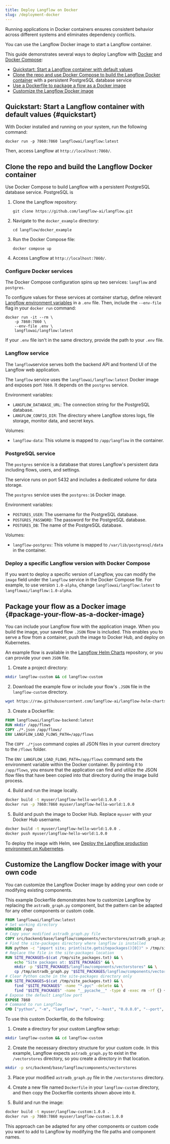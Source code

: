 ```yaml
---
title: Deploy Langflow on Docker
slug: /deployment-docker
---
```


Running applications in Docker containers ensures consistent behavior across different systems and eliminates dependency conflicts.

You can use the Langflow Docker image to start a Langflow container.

This guide demonstrates several ways to deploy Langflow with [Docker](https://docs.docker.com/) and [Docker Compose](https://docs.docker.com/compose/):

* [Quickstart: Start a Langflow container with default values](#quickstart)
* [Clone the repo and use Docker Compose to build the Langflow Docker container](#clone-the-repo-and-build-the-langflow-docker-container) with a persistent PostgreSQL database service
* [Use a Dockerfile to package a flow as a Docker image](#package-your-flow-as-a-docker-image)
* [Customize the Langflow Docker image](#customize-the-langflow-docker-image-with-your-own-code)

## Quickstart: Start a Langflow container with default values {#quickstart}

With Docker installed and running on your system, run the following command:

`docker run -p 7860:7860 langflowai/langflow:latest`

Then, access Langflow at `http://localhost:7860/`.

## Clone the repo and build the Langflow Docker container

Use Docker Compose to build Langflow with a persistent PostgreSQL database service.
PostgreSQL is

1. Clone the Langflow repository:

   `git clone https://github.com/langflow-ai/langflow.git`

2. Navigate to the `docker_example` directory:

   `cd langflow/docker_example`

3. Run the Docker Compose file:

   `docker compose up`

4. Access Langflow at `http://localhost:7860/`.

### Configure Docker services

The Docker Compose configuration spins up two services: `langflow` and `postgres`.

To configure values for these services at container startup, define relevant [Langflow environment variables](/environment-variables) in a `.env` file.
Then, include the `--env-file` flag in your `docker run` command:

```
docker run -it --rm \
    -p 7860:7860 \
    --env-file .env \
    langflowai/langflow:latest
```

If your `.env` file isn't in the same directory, provide the path to your `.env` file.

### Langflow service

The `langflow`service serves both the backend API and frontend UI of the Langflow web application.

The `langflow` service uses the `langflowai/langflow:latest` Docker image and exposes port `7860`. It depends on the `postgres` service.

Environment variables:

- `LANGFLOW_DATABASE_URL`: The connection string for the PostgreSQL database.
- `LANGFLOW_CONFIG_DIR`: The directory where Langflow stores logs, file storage, monitor data, and secret keys.

Volumes:

- `langflow-data`: This volume is mapped to `/app/langflow` in the container.

### PostgreSQL service

The `postgres` service is a database that stores Langflow's persistent data including flows, users, and settings.

The service runs on port 5432 and includes a dedicated volume for data storage.

The `postgres` service uses the `postgres:16` Docker image.

Environment variables:

- `POSTGRES_USER`: The username for the PostgreSQL database.
- `POSTGRES_PASSWORD`: The password for the PostgreSQL database.
- `POSTGRES_DB`: The name of the PostgreSQL database.

Volumes:

- `langflow-postgres`: This volume is mapped to `/var/lib/postgresql/data` in the container.

### Deploy a specific Langflow version with Docker Compose

If you want to deploy a specific version of Langflow, you can modify the `image` field under the `langflow` service in the Docker Compose file. For example, to use version `1.0-alpha`, change `langflowai/langflow:latest` to `langflowai/langflow:1.0-alpha`.

## Package your flow as a Docker image {#package-your-flow-as-a-docker-image}

You can include your Langflow flow with the application image.
When you build the image, your saved flow `.JSON` flow is included.
This enables you to serve a flow from a container, push the image to Docker Hub, and deploy on Kubernetes.

An example flow is available in the [Langflow Helm Charts](https://github.com/langflow-ai/langflow-helm-charts/tree/main/examples/flows) repository, or you can provide your own `JSON` file.

1. Create a project directory:

```bash
mkdir langflow-custom && cd langflow-custom
```

2. Download the example flow or include your flow's `.JSON` file in the `langflow-custom` directory.

```bash
wget https://raw.githubusercontent.com/langflow-ai/langflow-helm-charts/refs/heads/main/examples/flows/basic-prompting-hello-world.json
```

3. Create a Dockerfile:

```dockerfile
FROM langflowai/langflow-backend:latest
RUN mkdir /app/flows
COPY ./*.json /app/flows/
ENV LANGFLOW_LOAD_FLOWS_PATH=/app/flows
```

The `COPY ./*json` command copies all JSON files in your current directory to the `/flows` folder.

The `ENV LANGFLOW_LOAD_FLOWS_PATH=/app/flows` command sets the environment variable within the Docker container. By pointing it to `/app/flows`, you ensure that the application can find and utilize the JSON flow files that have been copied into that directory during the image build process.

4. Build and run the image locally.

```bash
docker build -t myuser/langflow-hello-world:1.0.0 .
docker run -p 7860:7860 myuser/langflow-hello-world:1.0.0
```

5. Build and push the image to Docker Hub.
   Replace `myuser` with your Docker Hub username.

```bash
docker build -t myuser/langflow-hello-world:1.0.0 .
docker push myuser/langflow-hello-world:1.0.0
```

To deploy the image with Helm, see [Deploy the Langflow production environment on Kubernetes](/deployment-kubernetes-prod).

## Customize the Langflow Docker image with your own code

You can customize the Langflow Docker image by adding your own code or modifying existing components.

This example Dockerfile demonstrates how to customize Langflow by replacing the `astradb_graph.py` component, but the pattern can be adapted for any other components or custom code.

```dockerfile
FROM langflowai/langflow:latest
# Set working directory
WORKDIR /app
# Copy your modified astradb_graph.py file
COPY src/backend/base/langflow/components/vectorstores/astradb_graph.py /tmp/astradb_graph.py
# Find the site-packages directory where langflow is installed
RUN python -c "import site; print(site.getsitepackages()[0])" > /tmp/site_packages.txt
# Replace the file in the site-packages location
RUN SITE_PACKAGES=$(cat /tmp/site_packages.txt) && \
    echo "Site packages at: $SITE_PACKAGES" && \
    mkdir -p "$SITE_PACKAGES/langflow/components/vectorstores" && \
    cp /tmp/astradb_graph.py "$SITE_PACKAGES/langflow/components/vectorstores/"
# Clear Python cache in the site-packages directory only
RUN SITE_PACKAGES=$(cat /tmp/site_packages.txt) && \
    find "$SITE_PACKAGES" -name "*.pyc" -delete && \
    find "$SITE_PACKAGES" -name "__pycache__" -type d -exec rm -rf {} +
# Expose the default Langflow port
EXPOSE 7860
# Command to run Langflow
CMD ["python", "-m", "langflow", "run", "--host", "0.0.0.0", "--port", "7860"]
```

To use this custom Dockerfile, do the following:

1. Create a directory for your custom Langflow setup:
```bash
mkdir langflow-custom && cd langflow-custom
```

2. Create the necessary directory structure for your custom code.
In this example, Langflow expects `astradb_graph.py` to exist in the `/vectorstores` directory, so you create a directory in that location.
```bash
mkdir -p src/backend/base/langflow/components/vectorstores
```

3. Place your modified `astradb_graph.py` file in the `/vectorstores` directory.

4. Create a new file named `Dockerfile` in your `langflow-custom` directory, and then copy the Dockerfile contents shown above into it.

5. Build and run the image:
```bash
docker build -t myuser/langflow-custom:1.0.0 .
docker run -p 7860:7860 myuser/langflow-custom:1.0.0
```

This approach can be adapted for any other components or custom code you want to add to Langflow by modifying the file paths and component names.